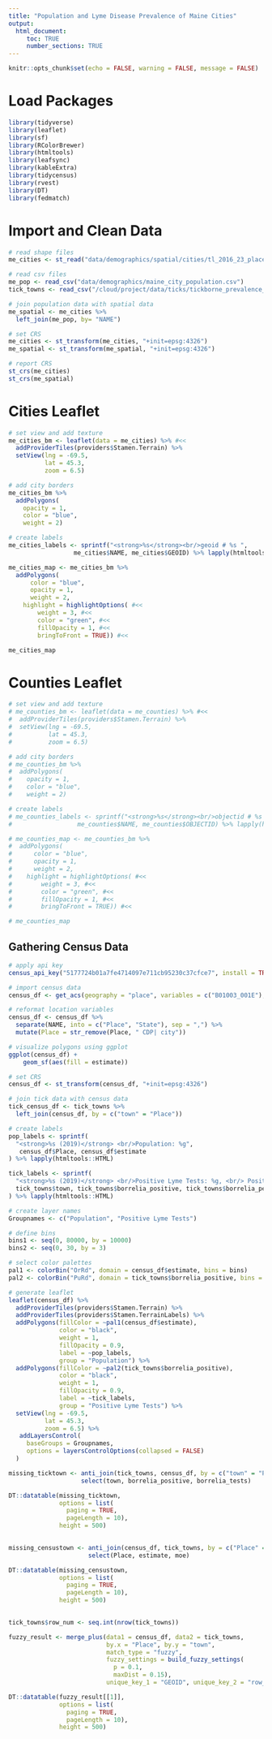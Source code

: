 ```yaml
---
title: "Population and Lyme Disease Prevalence of Maine Cities"
output: 
  html_document:
     toc: TRUE
     number_sections: TRUE
---
```


```r
knitr::opts_chunk$set(echo = FALSE, warning = FALSE, message = FALSE)
```

# Load Packages

```r

library(tidyverse) 
library(leaflet) 
library(sf) 
library(RColorBrewer) 
library(htmltools) 
library(leafsync) 
library(kableExtra) 
library(tidycensus)
library(rvest)
library(DT)
library(fedmatch)


```

# Import and Clean Data

```r

# read shape files
me_cities <- st_read("data/demographics/spatial/cities/tl_2016_23_place.shp")

# read csv files
me_pop <- read_csv("data/demographics/maine_city_population.csv")
tick_towns <- read_csv("/cloud/project/data/ticks/tickborne_prevalence_town.csv")

# join population data with spatial data
me_spatial <- me_cities %>%
  left_join(me_pop, by= "NAME")

```

```r

# set CRS
me_cities <- st_transform(me_cities, "+init=epsg:4326")
me_spatial <- st_transform(me_spatial, "+init=epsg:4326")

# report CRS
st_crs(me_cities)
st_crs(me_spatial)

```

# Cities Leaflet

```r

# set view and add texture
me_cities_bm <- leaflet(data = me_cities) %>% #<<
  addProviderTiles(providers$Stamen.Terrain) %>%
  setView(lng = -69.5, 
          lat = 45.3, 
          zoom = 6.5)

# add city borders
me_cities_bm %>%
  addPolygons(
    opacity = 1,
    color = "blue", 
    weight = 2) 
```

```r

# create labels
me_cities_labels <- sprintf("<strong>%s</strong><br/>geoid # %s ", 
                  me_cities$NAME, me_cities$GEOID) %>% lapply(htmltools::HTML)

```


```r
me_cities_map <- me_cities_bm %>%
  addPolygons(
      color = "blue", 
      opacity = 1,
      weight = 2,
    highlight = highlightOptions( #<<
        weight = 3, #<<
        color = "green", #<<
        fillOpacity = 1, #<<
        bringToFront = TRUE)) #<< 

me_cities_map
```

 
# Counties Leaflet

```r

# set view and add texture
# me_counties_bm <- leaflet(data = me_counties) %>% #<<
#  addProviderTiles(providers$Stamen.Terrain) %>%
#  setView(lng = -69.5, 
#          lat = 45.3, 
#          zoom = 6.5)

# add city borders
# me_counties_bm %>%
#  addPolygons(
#    opacity = 1,
#    color = "blue", 
#    weight = 2) 
```

```r

# create labels
# me_counties_labels <- sprintf("<strong>%s</strong><br/>objectid # %s ", 
#                  me_counties$NAME, me_counties$OBJECTID) %>% lapply(htmltools::HTML)

```


```r

# me_counties_map <- me_counties_bm %>%
#  addPolygons(
#      color = "blue", 
#      opacity = 1,
#      weight = 2,
#    highlight = highlightOptions( #<<
#        weight = 3, #<<
#        color = "green", #<<
#        fillOpacity = 1, #<<
#        bringToFront = TRUE)) #<< 

# me_counties_map
```

## Gathering Census Data

```r

# apply api key
census_api_key("5177724b01a7fe4714097e711cb95230c37cfce7", install = TRUE, overwrite = TRUE)

```


```r

# import census data
census_df <- get_acs(geography = "place", variables = c("B01003_001E"), state = "ME", geometry = TRUE)

# reformat location variables
census_df <- census_df %>%
  separate(NAME, into = c("Place", "State"), sep = ",") %>%
  mutate(Place = str_remove(Place, " CDP| city"))

# visualize polygons using ggplot
ggplot(census_df) +
    geom_sf(aes(fill = estimate))

```

```r

# set CRS
census_df <- st_transform(census_df, "+init=epsg:4326")

# join tick data with census data
tick_census_df <- tick_towns %>%
  left_join(census_df, by = c("town" = "Place"))

# create labels
pop_labels <- sprintf(
  "<strong>%s (2019)</strong> <br/>Population: %g",
   census_df$Place, census_df$estimate
) %>% lapply(htmltools::HTML)

tick_labels <- sprintf(
  "<strong>%s (2019)</strong> <br/>Positive Lyme Tests: %g, <br/> Positivity Rate: %s",
  tick_towns$town, tick_towns$borrelia_positive, tick_towns$borrelia_percent
) %>% lapply(htmltools::HTML)

# create layer names
Groupnames <- c("Population", "Positive Lyme Tests")

# define bins
bins1 <- seq(0, 80000, by = 10000)
bins2 <- seq(0, 30, by = 3)

# select color palettes
pal1 <- colorBin("OrRd", domain = census_df$estimate, bins = bins)
pal2 <- colorBin("PuRd", domain = tick_towns$borrelia_positive, bins = bins2)

# generate leaflet
leaflet(census_df) %>%
  addProviderTiles(providers$Stamen.Terrain) %>%
  addProviderTiles(providers$Stamen.TerrainLabels) %>%
  addPolygons(fillColor = ~pal1(census_df$estimate),
              color = "black",
              weight = 1,
              fillOpacity = 0.9,
              label = ~pop_labels,
              group = "Population") %>%
  addPolygons(fillColor = ~pal2(tick_towns$borrelia_positive),
              color = "black",
              weight = 1,
              fillOpacity = 0.9,
              label = ~tick_labels,
              group = "Positive Lyme Tests") %>%
  setView(lng = -69.5, 
          lat = 45.3, 
          zoom = 6.5) %>%
   addLayersControl(
     baseGroups = Groupnames,
     options = layersControlOptions(collapsed = FALSE)
  ) 

```


```r

missing_ticktown <- anti_join(tick_towns, census_df, by = c("town" = "Place")) %>%
                    select(town, borrelia_positive, borrelia_tests)

DT::datatable(missing_ticktown,
              options = list(
                paging = TRUE,
                pageLength = 10),
              height = 500)
              
```


```r

missing_censustown <- anti_join(census_df, tick_towns, by = c("Place" = "town")) %>%
                      select(Place, estimate, moe)

DT::datatable(missing_censustown,
              options = list(
                paging = TRUE,
                pageLength = 10),
              height = 500)
              
```

```r

tick_towns$row_num <- seq.int(nrow(tick_towns)) 

fuzzy_result <- merge_plus(data1 = census_df, data2 = tick_towns,
                           by.x = "Place", by.y = "town",
                           match_type = "fuzzy",
                           fuzzy_settings = build_fuzzy_settings(
                             p = 0.1,
                             maxDist = 0.15),
                           unique_key_1 = "GEOID", unique_key_2 = "row_num")

DT::datatable(fuzzy_result[[1]],
              options = list(
                paging = TRUE,
                pageLength = 10),
              height = 500)
              
```
